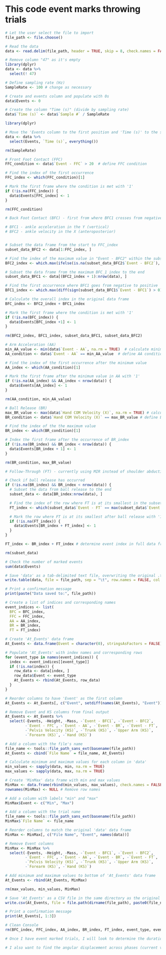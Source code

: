 
# This code event marks throwing trials

```r

# Let the user select the file to import
file_path <- file.choose()

# Read the data
data <- read.delim(file_path, header = TRUE, skip = 8, check.names = FALSE)

# Remove column "47" as it's empty
library(dplyr)
data <- data %>%
  select(! 47)

# Define sampling rate (Hz)
SampleRate <- 100 # change as necessary

# Create and events column and populate with 0s
data$Events <- 0

# Create the column "Time (s)" (divide by sampling rate)
data$`Time (s)` <- data$`Sample #` / SampleRate

library(dplyr)

# Move the 'Events column to the first position and 'Time (s)' to the second position
data <- data %>% 
  select(Events, `Time (s)`, everything())

rm(SampleRate)

```

```r
# Front Foot Contact (FFC)
FFC_condition <- data$`Event - FFC` > 20  # define FFC condition

# Find the index of the first occurrence
FFC_index <- which(FFC_condition)[1]

# Mark the first frame where the condition is met with '1'
if (!is.na(FFC_index)) {
  data$Events[FFC_index] <- 1
}

rm(FFC_condition)

```

```r
# Back Foot Contact (BFC) - first from where BFC1 crosses from negative to positive, AFTER BFC2!

# BFC1 - ankle acceleration in the Y (vertical)
# BFC2 - ankle velocity in the X (anteroposterior)


# Subset the data frame from the start to FFC_index
subset_data_BFC2 <- data[1:FFC_index, ]

# Find the index of the maximum value in "Event - BFC2" within the subsetted data
BFC2_index <- which.max(ifelse(is.na(subset_data_BFC2$`Event - BFC2`), -Inf, subset_data_BFC2$`Event - BFC2`))

# Subset the data frame from the maximum BFC_1 index to the end
subset_data_BFC1 <- data[(BFC2_index + 1):nrow(data), ]

# Find the first occurrence where BFC1 goes from negative to positive
BFC1_index <- which.max(diff(sign(subset_data_BFC1$`Event - BFC1`) > 0))

# Calculate the overall index in the original data frame
BFC_index <- BFC2_index + BFC1_index

# Mark the first frame where the condition is met with '1'
if (!is.na(BFC_index)) {
  data$Events[BFC_index +1] <- 1
}
  
rm(BFC2_index, BFC1_index, subset_data_BFC1, subset_data_BFC2)

```

```r
# Arm Acceleration (AA)
min_AA_value <- min(data$`Event - AA`, na.rm = TRUE)  # calculate minimum value excluding NAs
AA_condition <- data$`Event - AA` == min_AA_value  # define AA condition

# Find the index of the first occurrence after the minimum value
AA_index <- which(AA_condition)[1]

# Mark the first frame after the minimum value in AA with '1'
if (!is.na(AA_index) && AA_index < nrow(data)) {
  data$Events[AA_index] <- 1
}

rm(AA_condition, min_AA_value)

```

```r
# Ball Release (BR)
max_BR_value <- max(data$`Hand COM Velocity (X)`, na.rm = TRUE) # calculate maximum value excluding NAs
BR_condition <- data$`Hand COM Velocity (X)` == max_BR_value # define BR condition

# Find the index of the the maximum value
BR_index <- which(BR_condition)[1]

# Index the first frame after the occurrence of BR_index
if (!is.na(BR_index) && BR_index < nrow(data)) {
  data$Events[BR_index + 1] <- 1
}

rm(BR_condition, max_BR_value)

```

```r
# Follow-Through (FT) - currently using MIR instead of shoulder abduction!!

# Check if ball release has occurred
if (!is.na(BR_index) && BR_index < nrow(data)) {
  # Subset the data from ball release to the end
  subset_data <- data[BR_index:nrow(data), ]

  # Find the index of the row where FT is at its smallest in the subset
  FT_index <- which(subset_data$`Event - FT` == max(subset_data$`Event - FT`, na.rm = TRUE))[1]

  # Mark the row where FT is at its smallest after ball release with '1' in the original data
  if (!is.na(FT_index)) {
    data$Events[BR_index + FT_index] <- 1
  }
}

FT_index <- BR_index + FT_index # determine event index in full data frame

rm(subset_data)

```

```r
# Check the number of marked events
sum(data$Events)

```

```r
# Save 'data' as a tab-delimited text file, overwriting the original .txt file
write.table(data, file = file_path, sep = "\t", row.names = FALSE, col.names = TRUE)

# Print a confirmation message
print(paste("Data saved to:", file_path))

```

```r
# Create a list of indices and corresponding names
event_indices <- list(
  BFC = BFC_index,
  FFC = FFC_index,
  AA = AA_index,
  BR = BR_index,
  FT = FT_index)

# Create 'At_Events' data frame
At_Events <- data.frame(Event = character(0), stringsAsFactors = FALSE)

# Populate 'At_Events' with index names and corresponding rows
for (event_type in names(event_indices)) {
  index <- event_indices[[event_type]]
  if (!is.na(index)) {
    row_data <- data[index, ]
    row_data$Event <- event_type
    At_Events <- rbind(At_Events, row_data)
  }
}

# Reorder columns to have 'Event' as the first column
At_Events <- At_Events[, c("Event", setdiff(names(At_Events), "Event"))]

# Remove Event and KS columns from final output
At_Events <- At_Events %>%
  select(-Events, -Height, -Mass, -`Event - BFC1`, -`Event - BFC2`, 
         -`Event - FFC`, -`Event - AA`, -`Event - BR`, -`Event - FT`,
         -`Pelvis Velocity (KS)`, -`Trunk (KS)`, -`Upper Arm (KS)`, 
         -`Forearm (KS)`, -`Hand (KS)`)

# Add a column with the file's name
file_name <- tools::file_path_sans_ext(basename(file_path))
At_Events <- cbind(`File Name` = file_name, At_Events)

```

```r
# Calculate minimum and maximum values for each column in 'data'
min_values <- sapply(data, min, na.rm = TRUE)
max_values <- sapply(data, max, na.rm = TRUE)

# Create 'MinMax' data frame with min and max values
MinMax <- data.frame(rbind(min_values, max_values), check.names = FALSE)
rownames(MinMax) <- NULL # Remove row names

# Add a column with labels "min" and "max"
MinMax$Event <- c("Min", "Max")

# Add a column with the trial name
file_name <- tools::file_path_sans_ext(basename(file_path))
MinMax$`File Name` <- file_name

# Reorder columns to match the original 'data' data frame
MinMax <- MinMax[, c("File Name", "Event", names(data))]

# Remove Event columns
MinMax <- MinMax %>%
  select(-Events, -Height, -Mass, -`Event - BFC1`, -`Event - BFC2`, 
         -`Event - FFC`, -`Event - AA`, -`Event - BR`, -`Event - FT`,
         -`Pelvis Velocity (KS)`, -`Trunk (KS)`, -`Upper Arm (KS)`, 
         -`Forearm (KS)`, -`Hand (KS)`)

# Add minimum and maximum values to bottom of 'At_Events' data frame
At_Events <- rbind(At_Events, MinMax)

rm(max_values, min_values, MinMax)

```


```r
# Save 'At_Events' as a CSV file in the same directory as the original .txt file
write.csv(At_Events, file = file.path(dirname(file_path), paste0(file_name, " (at events).csv")), row.names = FALSE)

# Print a confirmation message
print(At_Events[, 1:3])

```

```r
# Clean Console
rm(BFC_index, FFC_index, AA_index, BR_index, FT_index, event_type, event_indices, index, row_data)

# Once I have event marked trials, I will look to determine the duration between events (phases).

# I also want to find the angular displacement across phases (current value - previous value).

```

